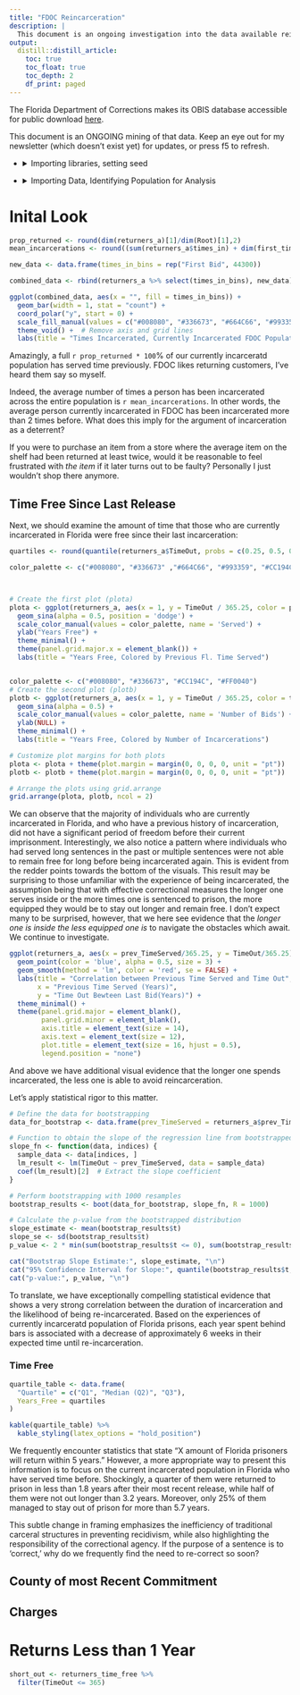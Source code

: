 ```yaml
---
title: "FDOC Reincarceration"
description: |
  This document is an ongoing investigation into the data available reincarcerations in Florida. I choose not to use the term "recidivism", as the term implies a focus on reoffending and the idea of a "criminal" identity, rather than acknowledging the complex social, economic, and systemic factors at play.
output:
  distill::distill_article:
    toc: true
    toc_float: true
    toc_depth: 2
    df_print: paged
---
```

The Florida Department of Corrections makes its OBIS database accessible for public download [here](https://fdc.myflorida.com/pub/obis_request.html).

This document is an ONGOING mining of that data. Keep an eye out for my newsletter (which doesn’t exist yet) for updates, or press f5 to refresh.

<ul>
    <li>
      <details>
        <summary>Importing libraries, setting seed</summary>
        <p>
```r
# Packages utilized:
pkgs = c("readxl",
         "dplyr",
         "DT",
         "ggforce",
         "kableExtra",
         "viridis",
         "boot",
         "gridExtra")
inst = lapply(pkgs, library, character.only = TRUE)
set.seed(8675309)
```
  </p>
  </details>
  </li>
</ul>

<ul>
    <li>
      <details>
        <summary>Importing Data, Identifying Population for Analysis</summary>
        <p>
```r
base_dir <- "/Users/johnwise/Downloads"
Root <- read_excel(paste0(base_dir, "/Inmate_Active_2023-10.XLSX"))
Incarhist <- read_excel(paste0(base_dir, "/Inmate_Active_2023-10.XLSX"), sheet = 6)

first_timers <- Incarhist %>%
  arrange(DCNumber, desc(ReceiptDate)) %>%
  group_by(DCNumber) %>%
  mutate(row_num = row_number()) %>%
  filter(row_num <= 2) %>%
  select(-row_num) %>%
  count(DCNumber) %>%
  filter(n==1)
```
Remove first-timers from analysis
```r
returners <- anti_join(Incarhist, first_timers, by ='DCNumber')
# grab the two most recent receipts of those who have returned
returners_current_and_last <- returners %>%
  arrange(DCNumber, desc(ReceiptDate)) %>%
  group_by(DCNumber) %>%
  mutate(row_num = row_number()) %>%
  filter(row_num <= 2) %>%
  select(-row_num)
```
Calcualte time total time served for each person prior to most recent incarceration
```r
served_prior <- returners %>%
  mutate(time_served = ifelse(!is.na(ReleaseDate), as.numeric(difftime(ReleaseDate, ReceiptDate, units = "days")), NA)) %>%
  group_by(DCNumber) %>%
  summarize(prev_TimeServed = sum(time_served, na.rm = TRUE))
```
Discovering the amount of time each person was free last time they were out
```r
returners_time_free <- returners_current_and_last %>%
  group_by(DCNumber) %>%
  summarise(TimeOut = as.numeric(difftime(max(ReceiptDate, na.rm = TRUE), max(ReleaseDate, na.rm = TRUE), units = "days"))) %>% # Note, there were 7 entires for which a negative time free was calculated. Investigation shows
  filter(TimeOut >= 0) # that this is due to these individuals having missing most ReceiptDate for most recent conviction.
# We omit these 7 observations for the purpose of this analysis
```
Determining how many times each person has been incarcerated
```r
times_in <- returners %>%
  group_by(DCNumber) %>%
  summarize(times_in = n())
```

Going back to fetch general information on those identified, compiling with calculated values
```r
returners_a <- merge(merge(merge(Root, returners_time_free, by = 'DCNumber'), served_prior, by = 'DCNumber'), times_in, by = 'DCNumber')
```
Removing outlier
```r
# Not sure why the FDOC has the individual with DC Number 872984 as initially coming to prison on 1901-01-01, but we will omit this individual from our analyses as well.
returners_a <- returners_a[-which(returners_a['DCNumber']=='872984'),]
# Create the 'times_in_bins' column
returners_a$times_in_bins <- cut(returners_a$times_in,
                                 breaks = c(2, 3, 4, 6, 17),
                                 labels = c("2 bids", "3 bids", "4-6 bids", "6-17 bids"),
                                 include.lowest = TRUE)

# Create the 'prev_TimeServed_bins' column
breaks <- c(0, 1, 3, 5, 10, 25, 50)
labels <- c("0-1 Years", "1-3 Years", "3-5 Years", "5-10 Years", "10-25 Years", "25-50 Years")
returners_a$prev_TimeServed_bins <- cut(returners_a$prev_TimeServed / 365.25,
                                       breaks = breaks,
                                       labels = labels,
                                       include.lowest = TRUE)
```

  </p>
  </details>
  </li>
</ul>


# Inital Look

```r
prop_returned <- round(dim(returners_a)[1]/dim(Root)[1],2)
mean_incarcerations <- round((sum(returners_a$times_in) + dim(first_timers)[1])/dim(Root)[1],2)
```

```r
new_data <- data.frame(times_in_bins = rep("First Bid", 44300))

combined_data <- rbind(returners_a %>% select(times_in_bins), new_data)

ggplot(combined_data, aes(x = "", fill = times_in_bins)) +
  geom_bar(width = 1, stat = "count") +
  coord_polar("y", start = 0) +
  scale_fill_manual(values = c("#008080", "#336673", "#664C66", "#993359", "#CC194C", "#FF0040")) +
  theme_void() +  # Remove axis and grid lines
  labs(title = "Times Incarcerated, Currently Incarcerated FDOC Population")
```

Amazingly, a full `r prop_returned * 100`% of our currently incarceratd population has served time previously. FDOC likes returning customers, I've heard them say so myself.

Indeed, the average number of times a person has been incarcerated across the entire population is `r mean_incarcerations`. In other words, the average person currently incarcerated in FDOC has been incarcerated more than 2 times before. What does this imply for the argument of incarceration as a deterrent?

If you were to purchase an item from a store where the average item on the shelf had been returned at least twice, would it be reasonable to feel frustrated with *the item* if it later turns out to be faulty? Personally I just wouldn't shop there anymore.

## Time Free Since Last Release
Next, we should examine the amount of time that those who are currently incarcerated in Florida were free since their last incarceration:

```r
quartiles <- round(quantile(returners_a$TimeOut, probs = c(0.25, 0.5, 0.75))/365.25, 1)

color_palette <- c("#008080", "#336673" ,"#664C66", "#993359", "#CC194C", "#FF0040")



# Create the first plot (plota)
plota <- ggplot(returners_a, aes(x = 1, y = TimeOut / 365.25, color = prev_TimeServed_bins, group = 1)) +
  geom_sina(alpha = 0.5, position = 'dodge') +
  scale_color_manual(values = color_palette, name = 'Served') +
  ylab("Years Free") +
  theme_minimal() +
  theme(panel.grid.major.x = element_blank()) +
  labs(title = "Years Free, Colored by Previous Fl. Time Served")


color_palette <- c("#008080", "#336673", "#CC194C", "#FF0040")
# Create the second plot (plotb)
plotb <- ggplot(returners_a, aes(x = 1, y = TimeOut / 365.25, color = times_in_bins, group = 1)) +
  geom_sina(alpha = 0.5) +
  scale_color_manual(values = color_palette, name = 'Number of Bids') +
  ylab(NULL) +
  theme_minimal() +
  labs(title = "Years Free, Colored by Number of Incarcerations")

# Customize plot margins for both plots
plota <- plota + theme(plot.margin = margin(0, 0, 0, 0, unit = "pt"))
plotb <- plotb + theme(plot.margin = margin(0, 0, 0, 0, unit = "pt"))

# Arrange the plots using grid.arrange
grid.arrange(plota, plotb, ncol = 2)
```

We can observe that the majority of individuals who are currently incarcerated in Florida, and who have a previous history of incarceration, did not have a significant period of freedom before their current imprisonment. Interestingly, we also notice a pattern where individuals who had served long sentences in the past or multiple sentences were not able to remain free for long before being incarcerated again. This is evident from the redder points towards the bottom of the visuals. This result may be surprising to those unfamiliar with the experience of being incarcerated, the assumption being that with effective correctional measures the longer one serves inside or the more times one is sentenced to prison, the more equipped they would be to stay out longer and remain free. I don't expect many to be surprised, however, that we here see evidence that the *longer one is inside the less equipped one is* to navigate the obstacles which await. We continue to investigate.


```r
ggplot(returners_a, aes(x = prev_TimeServed/365.25, y = TimeOut/365.25)) +
  geom_point(color = 'blue', alpha = 0.5, size = 3) +
  geom_smooth(method = 'lm', color = 'red', se = FALSE) +
  labs(title = "Correlation between Previous Time Served and Time Out",
       x = "Previous Time Served (Years)",
       y = "Time Out Bewteen Last Bid(Years)") + 
  theme_minimal() +
  theme(panel.grid.major = element_blank(),
        panel.grid.minor = element_blank(),
        axis.title = element_text(size = 14),
        axis.text = element_text(size = 12),
        plot.title = element_text(size = 16, hjust = 0.5),
        legend.position = "none") 
```

And above we have additional visual evidence that the longer one spends incarcerated, the less one is able to avoid reincarceration.

Let's apply statistical rigor to this matter.

```r
# Define the data for bootstrapping
data_for_bootstrap <- data.frame(prev_TimeServed = returners_a$prev_TimeServed, TimeOut = returners_a$TimeOut)

# Function to obtain the slope of the regression line from bootstrapped samples
slope_fn <- function(data, indices) {
  sample_data <- data[indices, ]
  lm_result <- lm(TimeOut ~ prev_TimeServed, data = sample_data)
  coef(lm_result)[2]  # Extract the slope coefficient
}

# Perform bootstrapping with 1000 resamples
bootstrap_results <- boot(data_for_bootstrap, slope_fn, R = 1000)

# Calculate the p-value from the bootstrapped distribution
slope_estimate <- mean(bootstrap_results$t)
slope_se <- sd(bootstrap_results$t)
p_value <- 2 * min(sum(bootstrap_results$t <= 0), sum(bootstrap_results$t >= 0)) / length(bootstrap_results$t)
```

```r
cat("Bootstrap Slope Estimate:", slope_estimate, "\n")
cat("95% Confidence Interval for Slope:", quantile(bootstrap_results$t, c(0.025, 0.975)), "\n")
cat("p-value:", p_value, "\n")
```
To translate, we have exceptionally compelling statistical evidence that shows a very strong correlation between the duration of incarceration and the likelihood of being re-incarcerated. Based on the experiences of currently incarceratd population of Florida prisons, each year spent behind bars is associated with a decrease of approximately 6 weeks in their expected time until re-incarceration.

### Time Free

```r
quartile_table <- data.frame(
  "Quartile" = c("Q1", "Median (Q2)", "Q3"),
  Years_Free = quartiles
)

kable(quartile_table) %>% 
  kable_styling(latex_options = "hold_position")

```


We frequently encounter statistics that state "X amount of Florida prisoners will return within 5 years." However, a more appropriate way to present this information is to focus on the current incarcerated population in Florida who have served time before. Shockingly, a quarter of them were returned to prison in less than 1.8 years after their most recent release, while half of them were not out longer than 3.2 years. Moreover, only 25% of them managed to stay out of prison for more than 5.7 years.

This subtle change in framing emphasizes the inefficiency of traditional carceral structures in preventing recidivism, while also highlighting the responsibility of the correctional agency. If the purpose of a sentence is to 'correct,' why do we frequently find the need to re-correct so soon?


## County of most Recent Commitment


## Charges


# Returns Less than 1 Year

```r
short_out <- returners_time_free %>%
  filter(TimeOut <= 365)
```

